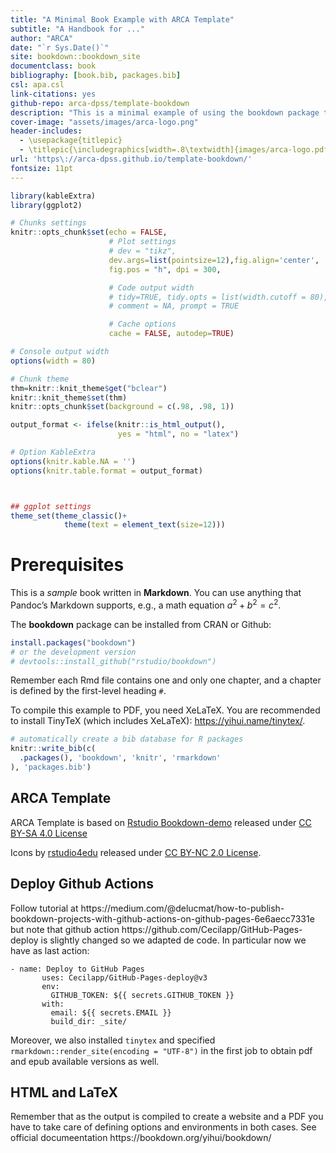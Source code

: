```yaml
--- 
title: "A Minimal Book Example with ARCA Template"
subtitle: "A Handbook for ..."
author: "ARCA"
date: "`r Sys.Date()`"
site: bookdown::bookdown_site
documentclass: book
bibliography: [book.bib, packages.bib]
csl: apa.csl
link-citations: yes
github-repo: arca-dpss/template-bookdown
description: "This is a minimal example of using the bookdown package to write a book using the ARCA Template. The output format for this example is bookdown::gitbook."
cover-image: "assets/images/arca-logo.png"
header-includes: 
  - \usepackage{titlepic}
  - \titlepic{\includegraphics[width=.8\textwidth]{images/arca-logo.pdf}}
url: 'https\://arca-dpss.github.io/template-bookdown/'
fontsize: 11pt
---
```

\mainmatter
\pagestyle{myfancy}

```r
library(kableExtra)
library(ggplot2)

# Chunks settings
knitr::opts_chunk$set(echo = FALSE,
                      # Plot settings
                      # dev = "tikz",
                      dev.args=list(pointsize=12),fig.align='center',
                      fig.pos = "h", dpi = 300,

                      # Code output width
                      # tidy=TRUE, tidy.opts = list(width.cutoff = 80),
                      # comment = NA, prompt = TRUE

                      # Cache options
                      cache = FALSE, autodep=TRUE)

# Console output width
options(width = 80)

# Chunk theme
thm=knitr::knit_theme$get("bclear")
knitr::knit_theme$set(thm)
knitr::opts_chunk$set(background = c(.98, .98, 1))

output_format <- ifelse(knitr::is_html_output(), 
                        yes = "html", no = "latex")

# Option KableExtra
options(knitr.kable.NA = '')
options(knitr.table.format = output_format)



## ggplot settings
theme_set(theme_classic()+
            theme(text = element_text(size=12)))
```


# Prerequisites {-}

This is a _sample_ book written in **Markdown**. You can use anything that Pandoc's Markdown supports, e.g., a math equation $a^2 + b^2 = c^2$.

The **bookdown** package can be installed from CRAN or Github:

```r
install.packages("bookdown")
# or the development version
# devtools::install_github("rstudio/bookdown")
```

Remember each Rmd file contains one and only one chapter, and a chapter is defined by the first-level heading `#`.

To compile this example to PDF, you need XeLaTeX. You are recommended to install TinyTeX (which includes XeLaTeX): <https://yihui.name/tinytex/>.

```r
# automatically create a bib database for R packages
knitr::write_bib(c(
  .packages(), 'bookdown', 'knitr', 'rmarkdown'
), 'packages.bib')
```

## ARCA Template {-}

ARCA Template is based on [Rstudio Bookdown-demo](https://github.com/rstudio/bookdown-demo) released under [CC BY-SA 4.0 License](https://creativecommons.org/licenses/by-sa/4.0/) 

Icons by [rstudio4edu](https://rstudio4edu.github.io/rstudio4edu-book/) released under [CC BY-NC 2.0 License](https://creativecommons.org/licenses/by-nc/2.0/).

## Deploy Github Actions {-}

Follow tutorial at https://medium.com/@delucmat/how-to-publish-bookdown-projects-with-github-actions-on-github-pages-6e6aecc7331e but note that github action https://github.com/Cecilapp/GitHub-Pages-deploy is slightly changed so we adapted de code. In particular now we have as last action:

```
- name: Deploy to GitHub Pages
       uses: Cecilapp/GitHub-Pages-deploy@v3
       env:
         GITHUB_TOKEN: ${{ secrets.GITHUB_TOKEN }}
       with:
         email: ${{ secrets.EMAIL }}
         build_dir: _site/
```

Moreover, we also installed `tinytex` and specified `rmarkdown::render_site(encoding = "UTF-8")` in the first job to obtain pdf and epub available versions as well.


## HTML and LaTeX {-}

Remember that as the output is compiled to create a website and a PDF you have to take care of defining options and environments in both cases. See official documeentation https://bookdown.org/yihui/bookdown/
